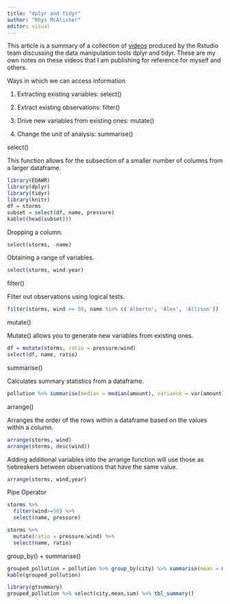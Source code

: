```yaml
---
title: "dplyr and tidyr"
author: "Rhys McAlister"
editor: visual
---
```


This article is a summary of a collection of [videos](https://youtu.be/Zc_ufg4uW4U "Data Manipulation Tools: dplyr") produced by the Rstudio team discussing the data manipulation tools dplyr and tidyr. These are my own notes on these videos that I am publishing for reference for myself and others.

Ways in which we can access information

1.  Extracting existing variables: select()

2.  Extract existing observations: filter()

3.  Drive new variables from existing ones: mutate()

4.  Change the unit of analysis: summarise()

select()

This function allows for the subsection of a smaller number of columns from a larger dataframe.

```r
library(EDAWR)
library(dplyr)
library(tidyr)
library(knitr)
df = storms
subset = select(df, name, pressure)
kable((head(subset)))
```

Dropping a column.

```r
select(storms, -name)
```

Obtaining a range of variables.

```r
select(storms, wind:year)
```

filter()

Filter out observations using logical tests.

```r
filter(storms, wind >= 50, name %in% c('Alberto', 'Alex', 'Allison'))
```

mutate()

Mutate() allows you to generate new variables from existing ones.

```r
df = mutate(storms, ratio = pressure/wind)
select(df, name, ratio)
```

summarise()

Calculates summary statistics from a dataframe.

```r
pollution %>% summarise(median = median(amount), variance = var(amount))
```

arrange()

Arranges the order of the rows within a dataframe based on the values within a column.

```r
arrange(storms, wind)
arrange(storms, desc(wind))
```

Adding additional variables into the arrange function will use those as tiebreakers between observations that have the same value.

```r
arrange(storms, wind,year)
```

Pipe Operator

```r
storms %>%
  filter(wind>=50) %>%
  select(name, pressure)
```

```r
storms %>%
  mutate(ratio = pressure/wind) %>%
  select(name, ratio) 
```

group_by() + summarise()

```r
grouped_pollution = pollution %>% group_by(city) %>% summarise(mean = mean(amount), sum = sum(amount), n = n())
kable(grouped_pollution)

```

```r
library(gtsummary)
grouped_pollution %>% select(city,mean,sum) %>% tbl_summary()
```
